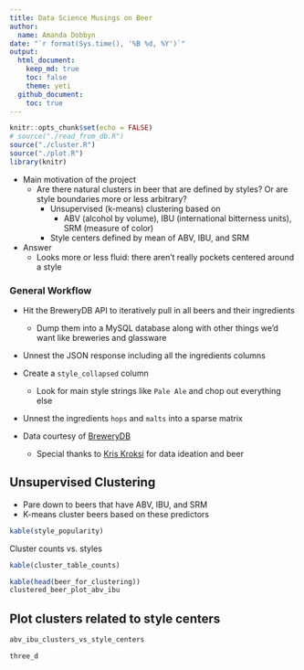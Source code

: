 ```yaml
---
title: Data Science Musings on Beer
author:
  name: Amanda Dobbyn
date: "`r format(Sys.time(), '%B %d, %Y')`"
output: 
  html_document:
    keep_md: true
    toc: false
    theme: yeti
  github_document:
    toc: true
---
```


```r
knitr::opts_chunk$set(echo = FALSE)
# source("./read_from_db.R")
source("./cluster.R")
source("./plot.R")
library(knitr)
```

* Main motivation of the project
  * Are there natural clusters in beer that are defined by styles? Or are style boundaries more or less arbitrary?
    * Unsupervised (k-means) clustering based on 
      * ABV (alcohol by volume), IBU (international bitterness units), SRM (measure of color)
    * Style centers defined by mean of ABV, IBU, and SRM
      
* Answer
  * Looks more or less fluid: there aren't really pockets centered around a style
  

### General Workflow

* Hit the BreweryDB API to iteratively pull in all beers and their ingredients
  * Dump them into a MySQL database along with other things we'd want like breweries and glassware
* Unnest the JSON response including all the ingredients columns
* Create a `style_collapsed` column
  * Look for main style strings like `Pale Ale` and chop out everything else
* Unnest the ingredients `hops` and `malts` into a sparse matrix

* Data courtesy of [BreweryDB](http://www.brewerydb.com/developers)
    * Special thanks to [Kris Kroksi](https://kro.ski/) for data ideation and beer


## Unsupervised Clustering 
* Pare down to beers that have ABV, IBU, and SRM
* K-means cluster beers based on these predictors

```r
kable(style_popularity)
```

Cluster counts vs. styles
```r
kable(cluster_table_counts)
```

```r
kable(head(beer_for_clustering))
clustered_beer_plot_abv_ibu
```

## Plot clusters related to style centers

```r
abv_ibu_clusters_vs_style_centers
```

```r
three_d
```

